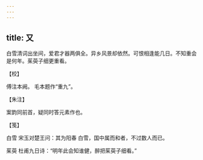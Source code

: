 ```yaml
---
---
---
```

title: 又
---







白雪清词出坐间，爱君才器两俱全。异乡风景却依然。可恨相逢能几日。不知重会是何年。茱萸子细更重看。





【校】


傅注本阙。 毛本题作“重九”。





【朱注】


案韵同前首，疑同时答元素作也。





【笺】


白雪 宋玉对楚王问：其为阳春 白雪，国中属而和者，不过数人而已。

茱萸 杜甫九日诗：“明年此会知谁健，醉把茱萸子细看。”